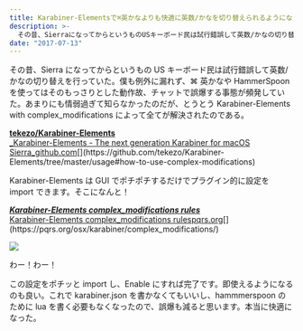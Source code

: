 ```yaml
---
title: Karabiner-Elementsで⌘英かなよりも快適に英数/かなを切り替えられるようになってた
description: >-
  その昔、SierraになってからというものUSキーボード民は試行錯誤して英数/かなの切り替えを行っていた。僕も例外に漏れず、⌘英かなやHammerSpoonを使ってはそのもっさりとした動作故、チャットで誤爆する事態が頻発していた。あまりにも情弱過ぎて知らなかったのだが、とうとうK…
date: "2017-07-13"
---
```


その昔、Sierra になってからというもの US キーボード民は試行錯誤して英数/かなの切り替えを行っていた。僕も例外に漏れず、⌘ 英かなや HammerSpoon を使ってはそのもっさりとした動作故、チャットで誤爆する事態が頻発していた。あまりにも情弱過ぎて知らなかったのだが、とうとう Karabiner-Elements with complex_modifications によって全てが解決されたのである。

[**tekezo/Karabiner-Elements**  
\_Karabiner-Elements - The next generation Karabiner for macOS Sierra_github.com](https://github.com/tekezo/Karabiner-Elements/tree/master/usage#how-to-use-complex-modifications "https://github.com/tekezo/Karabiner-Elements/tree/master/usage#how-to-use-complex-modifications")[](https://github.com/tekezo/Karabiner-Elements/tree/master/usage#how-to-use-complex-modifications)

Karabiner-Elements は GUI でポチポチするだけでプラグイン的に設定を import できます。そこになんと！

[**_Karabiner-Elements complex_modifications rules_**  
Karabiner-Elements complex_modifications rulespqrs.org](https://pqrs.org/osx/karabiner/complex_modifications/ "https://pqrs.org/osx/karabiner/complex_modifications/")[](https://pqrs.org/osx/karabiner/complex_modifications/)

![](1.jpg)

わー！わー！

この設定をポチッと import し、Enable にすれば完了です。即使えるようになるのも良い。これで karabiner.json を書かなくてもいいし、hammmerspoon のために lua を書く必要もなくなったので、誤爆も減ると思います。本当に快適になった。
